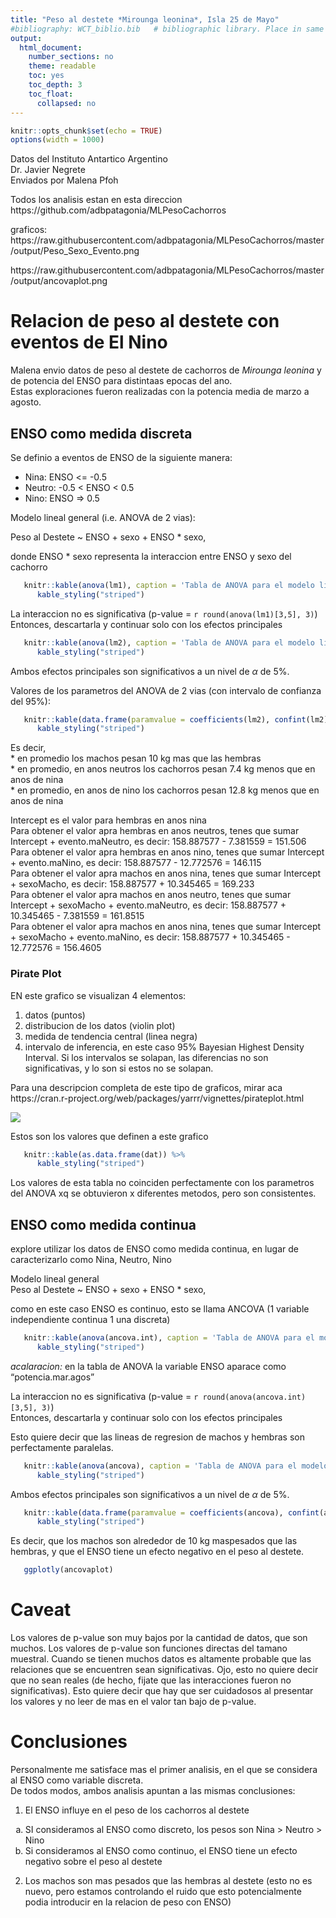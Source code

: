 ```yaml
---
title: "Peso al destete *Mirounga leonina*, Isla 25 de Mayo"
#bibliography: WCT_biblio.bib   # bibliographic library. Place in same folder as .Rmd
output:
  html_document:
    number_sections: no
    theme: readable
    toc: yes
    toc_depth: 3
    toc_float:
      collapsed: no
---
```


```r
knitr::opts_chunk$set(echo = TRUE)
options(width = 1000)
```


Datos del Instituto Antartico Argentino     
Dr. Javier Negrete     
Enviados por Malena Pfoh    

Todos los analisis estan en esta direccion    
https://github.com/adbpatagonia/MLPesoCachorros    

graficos:     
https://raw.githubusercontent.com/adbpatagonia/MLPesoCachorros/master/output/Peso_Sexo_Evento.png       

https://raw.githubusercontent.com/adbpatagonia/MLPesoCachorros/master/output/ancovaplot.png



# Relacion de peso al destete con eventos de El Nino    

Malena envio datos de peso al destete de cachorros de *Mirounga leonina* y de potencia del ENSO para distintaas epocas del ano.    
Estas exploraciones fueron realizadas con la potencia media de marzo a agosto.    

## ENSO como medida discreta      

Se definio a eventos de ENSO de la siguiente manera: 

   * Nina: ENSO <= -0.5    
   * Neutro: -0.5 < ENSO < 0.5
   * Nino: ENSO => 0.5     
   
Modelo lineal general (i.e. ANOVA de 2 vias):

Peso al Destete ~  ENSO + sexo + ENSO * sexo,

donde ENSO * sexo representa la interaccion entre ENSO y sexo del cachorro    

```r
   knitr::kable(anova(lm1), caption = 'Tabla de ANOVA para el modelo lineal incluyendo interaccion') %>%
      kable_styling("striped")
```

La interaccion no es significativa (p-value = `r round(anova(lm1)[3,5], 3)`)   
Entonces, descartarla y continuar solo con los efectos principales      

```r
   knitr::kable(anova(lm2), caption = 'Tabla de ANOVA para el modelo lineal excluyendo interaccion') %>%
      kable_styling("striped")
```

Ambos efectos principales son significativos a un nivel de $\alpha$ de 5%.    


Valores de los parametros del ANOVA de 2 vias (con intervalo de confianza del 95%): 
```r
   knitr::kable(data.frame(paramvalue = coefficients(lm2), confint(lm2))) %>%
      kable_styling("striped")
```
 
 Es decir,    
  * en promedio los machos pesan 10 kg mas que las hembras  
  * en promedio, en anos neutros los cachorros pesan 7.4 kg menos que en anos de nina   
  * en promedio, en anos de nino los cachorros pesan 12.8 kg menos que en anos de nina    

Intercept es el valor para hembras en anos nina       
Para obtener el valor apra hembras en anos neutros, tenes que sumar Intercept + evento.maNeutro, es decir: 158.887577 - 7.381559	= 151.506      
Para obtener el valor apra hembras en anos nino, tenes que sumar Intercept + evento.maNino, es decir: 158.887577 - 12.772576	= 146.115      
Para obtener el valor apra machos en anos nina, tenes que sumar Intercept + sexoMacho, es decir: 158.887577 + 10.345465	= 169.233     
Para obtener el valor apra machos en anos neutro, tenes que sumar Intercept + sexoMacho + evento.maNeutro, es decir: 158.887577 + 10.345465 - 7.381559	= 161.8515    
Para obtener el valor apra machos en anos nina, tenes que sumar Intercept + sexoMacho + evento.maNino, es decir: 158.887577 + 10.345465 - 12.772576	= 156.4605     


### Pirate Plot    

EN este grafico se visualizan 4 elementos:    

  1. datos (puntos)    
  2. distribucion de los datos (violin plot)     
  3. medida de tendencia central (linea negra)     
  4. intervalo de inferencia, en este caso 95% Bayesian Highest Density Interval. Si los intervalos se solapan, las diferencias no son significativas, y lo son si estos no se solapan.    
  
  Para una descripcion completa de este tipo de graficos, mirar aca   
  https://cran.r-project.org/web/packages/yarrr/vignettes/pirateplot.html  
  
  ![](../output/Peso_Sexo_Evento.png)
  
  
  Estos son los valores que definen a este grafico 
  
```r
   knitr::kable(as.data.frame(dat)) %>%
      kable_styling("striped")
```

Los valores de esta tabla no coinciden perfectamente con los parametros del ANOVA xq se obtuvieron x diferentes metodos, pero son consistentes.    


## ENSO como medida continua     

explore utilizar los datos de ENSO como medida continua, en lugar de caracterizarlo como Nina, Neutro, Nino
  
Modelo lineal general    
Peso al Destete ~  ENSO + sexo + ENSO * sexo,      

como en este caso ENSO es continuo, esto se llama ANCOVA (1 variable independiente continua 1 una discreta)

```r
   knitr::kable(anova(ancova.int), caption = 'Tabla de ANOVA para el modelo lineal incluyendo interaccion') %>%
      kable_styling("striped")
```

*acalaracion:* en la tabla de ANOVA la variable ENSO aparace como "potencia.mar.agos"         

La interaccion no es significativa (p-value = `r round(anova(ancova.int)[3,5], 3)`)   
Entonces, descartarla y continuar solo con los efectos principales      

Esto quiere decir que las lineas de regresion de machos y hembras son perfectamente paralelas.   

```r
   knitr::kable(anova(ancova), caption = 'Tabla de ANOVA para el modelo lineal excluyendo interaccion') %>%
      kable_styling("striped")
```

Ambos efectos principales son significativos a un nivel de $\alpha$ de 5%.    

```r
   knitr::kable(data.frame(paramvalue = coefficients(ancova), confint(ancova))) %>%
      kable_styling("striped")
```
 
 
 Es decir, que los machos son alrededor de 10 kg maspesados que las hembras, y que el ENSO tiene un efecto negativo en el peso al destete.   


```r
   ggplotly(ancovaplot)
```

# Caveat      

Los valores de p-value son muy bajos por la cantidad de datos, que son muchos. Los valores de p-value son funciones directas del tamano muestral. Cuando se tienen muchos datos es altamente probable que las relaciones que se encuentren sean significativas. Ojo, esto no quiere decir que no sean reales (de hecho, fijate que las interacciones fueron no significativas). Esto quiere decir que hay que ser cuidadosos al presentar los valores y no leer de mas en el valor tan bajo de p-value.    

# Conclusiones    

Personalmente me satisface mas el primer analisis, en el que se considera al ENSO como variable discreta.      
De todos modos, ambos analisis apuntan a las mismas conclusiones:   
  
  1. El ENSO influye en el peso de los cachorros al destete     
   a. SI  consideramos al ENSO como discreto, los pesos son  Nina > Neutro > Nino    
   b. Si consideramos al ENSO como continuo, el ENSO tiene un efecto negativo sobre el peso al destete    
  2. Los machos son mas pesados que las hembras al destete (esto no es nuevo, pero estamos controlando el ruido que esto potencialmente podia introducir en la relacion de peso con ENSO)     
